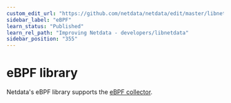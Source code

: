 ```yaml
---
custom_edit_url: "https://github.com/netdata/netdata/edit/master/libnetdata/ebpf/README.md"
sidebar_label: "eBPF"
learn_status: "Published"
learn_rel_path: "Improving Netdata - developers/libnetdata"
sidebar_position: "355"
---
```



# eBPF library

Netdata's eBPF library supports the [eBPF collector](/docs/nightly/data-collection/monitor-anything/system-metrics/kernel-traces-metrics-ebpf).

